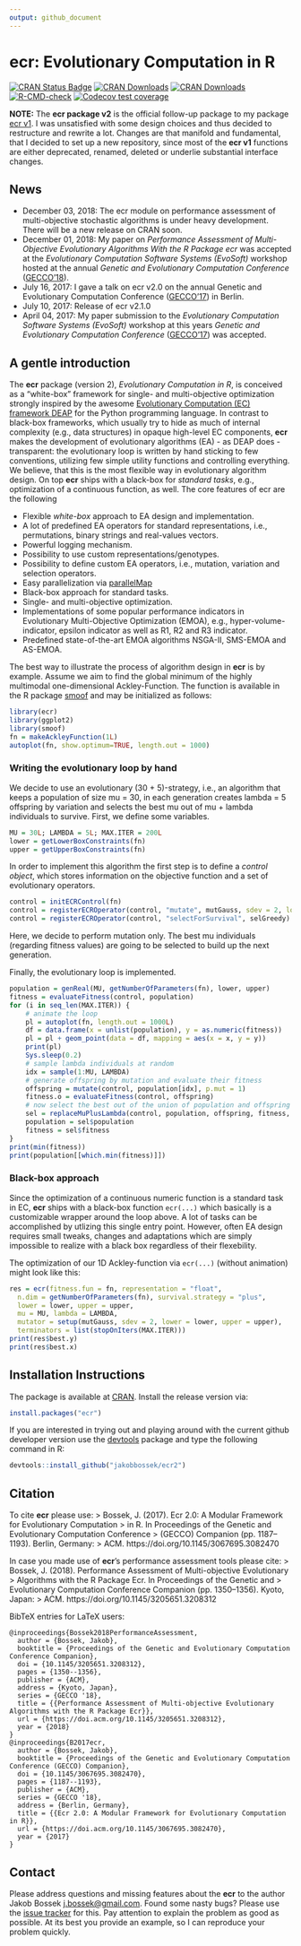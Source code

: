 ```yaml
---
output: github_document
---
```

# ecr: Evolutionary Computation in R

<!-- badges: start -->
[![CRAN Status Badge](http://www.r-pkg.org/badges/version/ecr)](https://cran.r-project.org/package=ecr)
[![CRAN Downloads](http://cranlogs.r-pkg.org/badges/ecr)](https://cran.r-project.org/package=ecr)
[![CRAN Downloads](http://cranlogs.r-pkg.org/badges/grand-total/ecr?color=orange)](https://cran.r-project.org/package=ecr)
[![R-CMD-check](https://github.com/jakobbossek/ecr2/workflows/R-CMD-check/badge.svg)](https://github.com/jakobbossek/ecr2/actions)
[![Codecov test coverage](https://codecov.io/gh/jakobbossek/ecr2/branch/master/graph/badge.svg)](https://app.codecov.io/gh/jakobbossek/ecr2?branch=master)
<!-- badges: end -->

**NOTE:** The **ecr package v2** is the official follow-up package to my package [ecr v1](https://github.com/jakobbossek/ecr). I was unsatisfied with some design choices and thus decided to restructure and rewrite a lot. Changes are that manifold and fundamental, that I decided to set up a new repository, since most of the **ecr v1** functions are either deprecated, renamed, deleted or underlie substantial interface changes.

## News

* December 03, 2018: The ecr module on performance assessment of multi-objective stochastic algorithms is under heavy development. There will be a new release on CRAN soon.
* December 01, 2018: My paper on *Performance Assessment of Multi-Objective Evolutionary Algorithms With the R Package ecr* was accepted at the *Evolutionary Computation Software Systems (EvoSoft)* workshop hosted at the annual *Genetic and Evolutionary Computation Conference* ([GECCO'18](http://gecco-2018.sigevo.org/)).
* July 16, 2017: I gave a talk on ecr v2.0 on the annual Genetic and Evolutionary Computation Conference ([GECCO'17](http://gecco-2017.sigevo.org/)) in Berlin.
* July 10, 2017: Release of ecr v2.1.0
* April 04, 2017: My paper submission to the *Evolutionary Computation Software Systems (EvoSoft)* workshop at this years *Genetic and Evolutionary Computation Conference* ([GECCO'17](http://gecco-2017.sigevo.org/)) was accepted.

## A gentle introduction

The **ecr** package (version 2), *Evolutionary Computation in R*, is conceived as a "white-box" framework for single- and multi-objective optimization strongly inspired by the awesome [Evolutionary Computation (EC) framework DEAP](https://github.com/DEAP/deap) for the Python programming language. In contrast to black-box frameworks, which usually try to hide as much of internal complexity (e.g., data structures) in opaque high-level EC components, **ecr** makes the development of evolutionary algorithms (EA) - as DEAP does - transparent: the evolutionary loop is written by hand sticking to few conventions, utilizing few simple utility functions and controlling everything. We believe, that this is the most flexible way in evolutionary algorithm design. On top **ecr** ships with a black-box for *standard tasks*, e.g., optimization of a continuous function, as well. The core features of ecr are the following

* Flexible *white-box* approach to EA design and implementation.
* A lot of predefined EA operators for standard representations, i.e., permutations, binary strings and real-values vectors.
* Powerful logging mechanism.
* Possibility to use custom representations/genotypes.
* Possibility to define custom EA operators, i.e., mutation, variation and selection operators.
* Easy parallelization via [parallelMap](https://cran.r-project.org/package=parallelMap)
* Black-box approach for standard tasks.
* Single- and multi-objective optimization.
* Implementations of some popular performance indicators in Evolutionary Multi-Objective Optimization (EMOA), e.g., hyper-volume-indicator, epsilon indicator as well as R1, R2 and R3 indicator.
* Predefined state-of-the-art EMOA algorithms NSGA-II, SMS-EMOA and AS-EMOA.

The best way to illustrate the process of algorithm design in **ecr** is by example. Assume we aim to find the global minimum of the highly multimodal one-dimensional Ackley-Function. The function is available in the R package [smoof](https://cran.r-project.org/package=smoof) and may be initialized as follows:
```r
library(ecr)
library(ggplot2)
library(smoof)
fn = makeAckleyFunction(1L)
autoplot(fn, show.optimum=TRUE, length.out = 1000)
```

### Writing the evolutionary loop by hand

We decide to use an evolutionary (30 + 5)-strategy, i.e., an algorithm that keeps a population of size mu = 30, in each generation creates lambda = 5 offspring by variation and selects the best mu out of mu + lambda individuals to survive. First, we define some variables.
```r
MU = 30L; LAMBDA = 5L; MAX.ITER = 200L
lower = getLowerBoxConstraints(fn)
upper = getUpperBoxConstraints(fn)
```

In order to implement this algorithm the first step is to define a *control object*, which stores information on the objective function and a set of evolutionary operators.
```r
control = initECRControl(fn)
control = registerECROperator(control, "mutate", mutGauss, sdev = 2, lower = lower, upper = upper)
control = registerECROperator(control, "selectForSurvival", selGreedy)
```
Here, we decide to perform mutation only. The best mu individuals (regarding fitness values) are going to be selected to build up the next generation.

Finally, the evolutionary loop is implemented.
```r
population = genReal(MU, getNumberOfParameters(fn), lower, upper)
fitness = evaluateFitness(control, population)
for (i in seq_len(MAX.ITER)) {
    # animate the loop
    pl = autoplot(fn, length.out = 1000L)
    df = data.frame(x = unlist(population), y = as.numeric(fitness))
    pl = pl + geom_point(data = df, mapping = aes(x = x, y = y))
    print(pl)
    Sys.sleep(0.2)
    # sample lambda individuals at random
    idx = sample(1:MU, LAMBDA)
    # generate offspring by mutation and evaluate their fitness
    offspring = mutate(control, population[idx], p.mut = 1)
    fitness.o = evaluateFitness(control, offspring)
    # now select the best out of the union of population and offspring
    sel = replaceMuPlusLambda(control, population, offspring, fitness, fitness.o)
    population = sel$population
    fitness = sel$fitness
}
print(min(fitness))
print(population[[which.min(fitness)]])
```

### Black-box approach

Since the optimization of a continuous numeric function is a standard task in EC, **ecr** ships with a black-box function `ecr(...)` which basically is a customizable wrapper around the loop above. A lot of tasks can be accomplished by utlizing this single entry point. However, often EA design requires small tweaks, changes and adaptations which are simply impossible to realize with a black box regardless of their flexebility.

The optimization of our 1D Ackley-function via `ecr(...)` (without animation) might look like this:
```r
res = ecr(fitness.fun = fn, representation = "float",
  n.dim = getNumberOfParameters(fn), survival.strategy = "plus",
  lower = lower, upper = upper,
  mu = MU, lambda = LAMBDA,
  mutator = setup(mutGauss, sdev = 2, lower = lower, upper = upper),
  terminators = list(stopOnIters(MAX.ITER)))
print(res$best.y)
print(res$best.x)
```

## Installation Instructions

The package is available at [CRAN](https://cran.r-project.org/package=ecr). Install the release version via:
```r
install.packages("ecr")
```
If you are interested in trying out and playing around with the current github developer version use the [devtools](https://github.com/r-lib/devtools) package and type the following command in R:

```r
devtools::install_github("jakobbossek/ecr2")
```

## Citation

To cite **ecr** please use:
> Bossek, J. (2017). Ecr 2.0: A Modular Framework for Evolutionary Computation
> in R. In Proceedings of the Genetic and Evolutionary Computation Conference
> (GECCO) Companion (pp. 1187–1193). Berlin, Germany:
> ACM. https://doi.org/10.1145/3067695.3082470

In case you made use of **ecr**'s performance assessment tools please cite:
> Bossek, J. (2018). Performance Assessment of Multi-objective Evolutionary
> Algorithms with the R Package Ecr. In Proceedings of the Genetic and
> Evolutionary Computation Conference Companion (pp. 1350–1356). Kyoto, Japan:
> ACM. https://doi.org/10.1145/3205651.3208312

BibTeX entries for LaTeX users:
```
@inproceedings{Bossek2018PerformanceAssessment,
  author = {Bossek, Jakob},
  booktitle = {Proceedings of the Genetic and Evolutionary Computation Conference Companion},
  doi = {10.1145/3205651.3208312},
  pages = {1350--1356},
  publisher = {ACM},
  address = {Kyoto, Japan},
  series = {GECCO '18},
  title = {{Performance Assessment of Multi-objective Evolutionary Algorithms with the R Package Ecr}},
  url = {https://doi.acm.org/10.1145/3205651.3208312},
  year = {2018}
}
@inproceedings{B2017ecr,
  author = {Bossek, Jakob},
  booktitle = {Proceedings of the Genetic and Evolutionary Computation Conference (GECCO) Companion},
  doi = {10.1145/3067695.3082470},
  pages = {1187--1193},
  publisher = {ACM},
  series = {GECCO '18},
  address = {Berlin, Germany},
  title = {{Ecr 2.0: A Modular Framework for Evolutionary Computation in R}},
  url = {https://doi.acm.org/10.1145/3067695.3082470},
  year = {2017}
}
```

## Contact

Please address questions and missing features about the **ecr** to the author Jakob Bossek <j.bossek@gmail.com>. Found some nasty bugs? Please use the [issue tracker](https://github.com/jakobbossek/ecr2/issues) for this. Pay attention to explain the problem as good as possible. At its best you provide an example, so I can reproduce your problem quickly.



